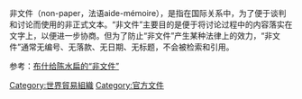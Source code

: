 {{orphan|time=2015-10-29T07:23:38+00:00}}
非文件（non-paper，法语aide-mémoire），是指在国际关系中，为了便于谈判和讨论而使用的非正式文本。“非文件”主要目的是便于将讨论过程中的内容落实在文字上，以便进一步协商。但为了防止“非文件”产生某种法律上的效力，“非文件”通常无编号、无落款、无日期、无标题，不会被检索和引用。

参考：[http://www.huaxia.com/thpl/lbyl/bfyl/01/44979.html 布什给陈水扁的“非文件”]

[[Category:世界貿易組織|Category:世界貿易組織]]
[[Category:官方文件|Category:官方文件]]